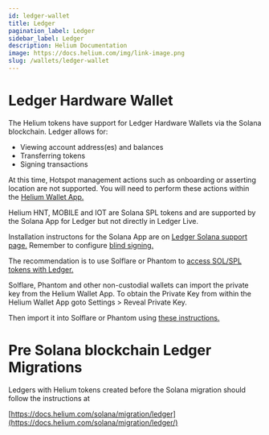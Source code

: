 ```yaml
---
id: ledger-wallet
title: Ledger
pagination_label: Ledger
sidebar_label: Ledger
description: Helium Documentation
image: https://docs.helium.com/img/link-image.png
slug: /wallets/ledger-wallet
---
```



# Ledger Hardware Wallet

The Helium tokens have support for Ledger Hardware Wallets via the Solana blockchain. Ledger allows
for:

- Viewing account address(es) and balances
- Transferring tokens
- Signing transactions

At this time, Hotspot management actions such as onboarding or asserting location are not supported.
You will need to perform these actions within the [Helium Wallet App.](...//helium-wallet-app/)

Helium HNT, MOBILE and IOT are Solana SPL tokens and are supported by the Solana App for Ledger but 
not directly in Ledger Live.

Installation instructons for the Solana App are on [Ledger Solana support page.](https://support.ledger.com/article/360016265659-zd) 
Remember to configure [blind signing.](https://support.ledger.com/article/4499092909085-zd)

The recommendation is to use Solflare or Phantom to [access SOL/SPL tokens with Ledger.](https://support.ledger.com/article/7723954701469-zd)

Solflare, Phantom and other non-custodial wallets can import the private key from the Helium Wallet App.
To obtain the Private Key from within the Helium Wallet App goto Settings > Reveal Private Key.

Then import it into Solflare or Phantom using [these instructions.](https://docs.solflare.com/solflare/onboarding/web-app-and-extension/import-any-solana-wallet)

# Pre Solana blockchain Ledger Migrations

Ledgers with Helium tokens created before the Solana migration should follow the instructions at 

[https://docs.helium.com/solana/migration/ledger](https://docs.helium.com/solana/migration/ledger/)
